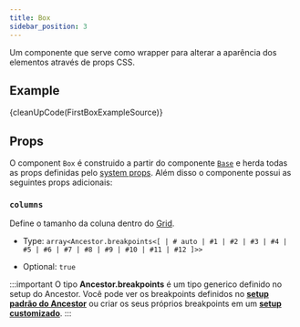 ```yaml
---
title: Box
sidebar_position: 3
---
```



Um componente que serve como wrapper para alterar a aparência dos elementos através de props CSS.

## Example

<CodeBlock f className='language-reason'> {cleanUpCode(FirstBoxExampleSource)}</CodeBlock>

<Wrapper>
  <FirstBoxExample />
</Wrapper>

## Props

O component `Box` é construido a partir do componente [`Base`](/docs/components/base) e herda todas as props definidas pelo [system props](/docs/system-props).
Além disso o componente possui as seguintes props adicionais:

### `columns`

Define o tamanho da coluna dentro do [Grid](/docs/components/Grid).

- Type: `array<Ancestor.breakpoints<[
    | # auto
    | #1
    | #2
    | #3
    | #4
    | #5
    | #6
    | #7
    | #8
    | #9
    | #10
    | #11
    | #12
]>>`

- Optional: `true`

:::important
 O tipo **Ancestor.breakpoints** é um tipo generico definido no setup do Ancestor. 
 Você pode ver os breakpoints definidos no **[setup padrão do Ancestor](/docs/customization#default-setup)** ou criar os seus próprios breakpoints em um **[setup customizado](/docs/customization#breakpoints)**.
:::
